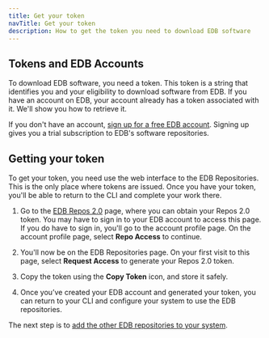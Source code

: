 ```yaml
---
title: Get your token
navTitle: Get your token
description: How to get the token you need to download EDB software
---
```


## Tokens and EDB Accounts

To download EDB software, you need a token. 
This token is a string that identifies you and your eligibility to download software from EDB. 
If you have an account on EDB, your account already has a token associated with it. 
We'll show you how to retrieve it.

If you don't have an account, [sign up for a free EDB account](https://www.enterprisedb.com/accounts/register). 
Signing up gives you a trial subscription to EDB's software repositories. 

## Getting your token

To get your token, you need use the web interface to the EDB Repositories. This is the only place where tokens are issued. Once you have your token, you'll be able to return to the CLI and complete your work there. 

1. Go to the [EDB Repos 2.0](https://edbpostgres.com/repos-downloads) page, where you can obtain your Repos 2.0 token. 
    You may have to sign in to your EDB account to access this page. If you do have to sign in, you'll go to the account profile page. On the account profile page, select **Repo Access** to continue.

2.  You'll now be on the EDB Repositories page. On your first visit to this page, select **Request Access** to generate your Repos 2.0 token. 

3. Copy the token using the **Copy Token** icon, and store it safely.

4. Once you’ve created your EDB account and generated your token, you can return to your CLI and configure your system to use the EDB repositories.

The next step is to [add the other EDB repositories to your system](adding_other_edb_repositories).


